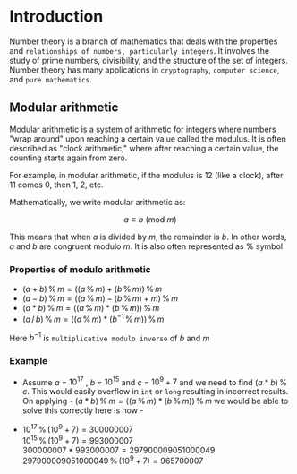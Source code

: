 # Introduction

Number theory is a branch of mathematics that deals with the properties and `relationships of numbers, particularly integers`. It involves the study of prime numbers, divisibility, and the structure of the set of integers. Number theory has many applications in `cryptography`, `computer science`, and `pure mathematics`.

## Modular arithmetic

Modular arithmetic is a system of arithmetic for integers where numbers "wrap around" upon reaching a certain value called the modulus. It is often described as "clock arithmetic," where after reaching a certain value, the counting starts again from zero.

For example, in modular arithmetic, if the modulus is 12 (like a clock), after 11 comes 0, then 1, 2, etc.

Mathematically, we write modular arithmetic as:

$$
a \equiv b \ (\text{mod} \ m)
$$

This means that when $a$ is divided by $m$, the remainder is $b$. In other words, $a$ and $b$ are congruent modulo $m$.
It is also often represented as $\%$ symbol

### Properties of modulo arithmetic

- $(a + b) \,\% \,m = ((a \,\%\, m) + (b \,\%\, m)) \,\%\,m$
- $(a - b) \,\% \,m = ((a \,\%\, m) - (b \,\%\, m) + m) \,\%\,m$
- $(a * b) \,\% \,m = ((a \,\%\, m) * (b \,\%\, m)) \,\%\,m$
- $(a \,/\, b) \,\% \,m = ((a \,\%\, m) * (b ^ {-1} \,\%\, m)) \,\%\,m$

Here $b^{-1}$ is `multiplicative modulo inverse` of $b$ and $m$

### Example

- Assume $a$ = $10 ^ {17}$ , $b$ = $10 ^ {15}$ and $c$ = $10 ^ {9} + 7$ and we need to find $(a * b) \,\%\,c$. This would easily overflow in `int` or `long` resulting in incorrect results.
  On applying - $(a * b) \,\% \,m = ((a \,\%\, m) * (b \,\%\, m)) \,\%\,m$ we would be able to solve this correctly here is how -

- $10 ^ {17} \, \% \, (10 ^ {9} + 7) = 300000007$ <br />
  $10 ^ {15} \, \% \, (10 ^ {9} + 7) = 993000007$ <br />
  $300000007 * 993000007 = 297900009051000049$ <br />
  $297900009051000049 \,\% \, (10 ^ {9} + 7) = 965700007$
